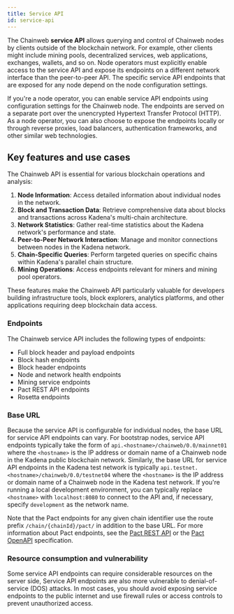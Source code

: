 ```yaml
---
title: Service API
id: service-api
---
```


The Chainweb **service API** allows querying and control of Chainweb nodes by clients outside of the blockchain network.
For example, other clients might include mining pools, decentralized services, web applications, exchanges, wallets, and so on.
Node operators must explicitly enable access to the service API and expose its endpoints on a different network interface than the peer-to-peer API.
The specific service API endpoints that are exposed for any node depend on the node configuration settings.

If you're a node operator, you can enable service API endpoints using configuration settings for the Chainweb node. 
The endpoints are served on a separate port over the unencrypted Hypertext Transfer Protocol (HTTP). 
As a node operator, you can also choose to expose the endpoints locally or through reverse proxies, load balancers, authentication frameworks, and other similar web technologies.

## Key features and use cases

The Chainweb API is essential for various blockchain operations and analysis:

1. **Node Information**: Access detailed information about individual nodes in the network.
2. **Block and Transaction Data**: Retrieve comprehensive data about blocks and transactions across Kadena's multi-chain architecture.
3. **Network Statistics**: Gather real-time statistics about the Kadena network's performance and state.
4. **Peer-to-Peer Network Interaction**: Manage and monitor connections between nodes in the Kadena network.
5. **Chain-Specific Queries**: Perform targeted queries on specific chains within Kadena's parallel chain structure.
6. **Mining Operations**: Access endpoints relevant for miners and mining pool operators.

These features make the Chainweb API particularly valuable for developers building infrastructure tools, block explorers, analytics platforms, and other applications requiring deep blockchain data access.

### Endpoints

The Chainweb service API includes the following types of endpoints:

- Full block header and payload endpoints
- Block hash endpoints
- Block header endpoints
- Node and network health endpoints
- Mining service endpoints
- Pact REST API endpoints
- Rosetta endpoints

### Base URL

Because the service API is configurable for individual nodes, the base URL for service API endpoints can vary.
For bootstrap nodes, service API endpoints typically take the form of `api.<hostname>/chainweb/0.0/mainnet01` where the `<hostname>` is the IP address or domain name of a Chainweb node in the Kadena public blockchain network. 
Similarly, the base URL for service API endpoints in the Kadena test network is typically `api.testnet.<hostname>/chainweb/0.0/testnet04` where the `<hostname>` is the IP address or domain name of a Chainweb node in the Kadena test network.
If you're running a local development environment, you can typically replace `<hostname>` with `localhost:8080` to connect to the API and, if necessary, specify `development` as the network name.

Note that the Pact endpoints for any given chain identifier use the route prefix `/chain/{chainId}/pact/` in addition to the base URL.
For more information about Pact endpoints, see the [Pact REST API](/api/pact-api) or the [Pact OpenAPI](https://api.chainweb.com/openapi/pact.html) specification.

### Resource consumption and vulnerability

Some service API endpoints can require considerable resources on the server side,
Service API endpoints are also more vulnerable to denial-of-service (DOS) attacks.
In most cases, you should avoid exposing service endpoints to the public internet and use firewall rules or access controls to prevent unauthorized access. 